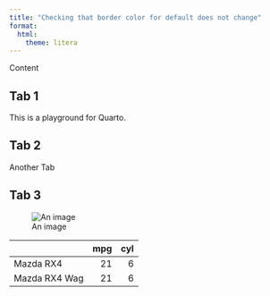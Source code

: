 ```yaml
---
title: "Checking that border color for default does not change"
format: 
  html:
    theme: litera
---
```


::: callout-note

Content

:::

::: {.panel-tabset}

## Tab 1

This is a playground for Quarto.

## Tab 2

Another Tab

## Tab 3

![An image]({{< placeholder 600 400 >}}){#fig-placeholder}

:::

|              | mpg| cyl|
|:-------------|---:|---:|
|Mazda RX4     |  21|   6|
|Mazda RX4 Wag |  21|   6|